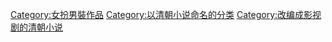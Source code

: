 [[Category:女扮男裝作品|Category:女扮男裝作品]]
[[Category:以清朝小说命名的分类|Category:以清朝小说命名的分类]]
[[Category:改编成影视剧的清朝小说|Category:改编成影视剧的清朝小说]]